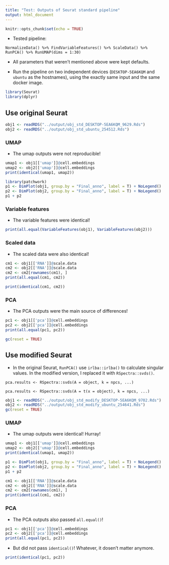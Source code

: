 ```yaml
---
title: "Test: Outputs of Seurat standard pipeline"
output: html_document
---
```


```r
knitr::opts_chunk$set(echo = TRUE)
```

-   Tested pipeline:

`NormalizeData() %>% FindVariableFeatures() %>% ScaleData() %>% RunPCA() %>% RunUMAP(dims = 1:30)`

-   All parameters that weren't mentioned above were kept defaults.

-   Run the pipeline on two independent devices (`DESKTOP-5EA6KQM` and `ubuntu` as the hostnames), using the exactly same input and the same docker image.

```r
library(Seurat)
library(dplyr)
```

## Use original Seurat

```r
obj1 <- readRDS("../output/obj_std_DESKTOP-5EA6KQM_9629.Rds")
obj2 <- readRDS("../output/obj_std_ubuntu_254512.Rds")
```

### UMAP

-   The umap outputs were not reproducible!

```r
umap1 <- obj1[['umap']]@cell.embeddings
umap2 <- obj2[['umap']]@cell.embeddings
print(identical(umap1, umap2))
```

```r
library(patchwork)
p1 <- DimPlot(obj1, group.by = "Final_anno", label = T) + NoLegend()
p2 <- DimPlot(obj2, group.by = "Final_anno", label = T) + NoLegend()
p1 + p2
```

### Variable features

-   The variable features were identical!

```r
print(all.equal(VariableFeatures(obj1), VariableFeatures(obj2)))
```

### Scaled data

-   The scaled data were also identical!

```r
cm1 <- obj1[['RNA']]@scale.data
cm2 <- obj2[['RNA']]@scale.data
cm2 <- cm2[rownames(cm1), ]
print(all.equal(cm1, cm2))
```

```r
print(identical(cm1, cm2))
```

### PCA

-   The PCA outputs were the main source of differences!

```r
pc1 <- obj1[['pca']]@cell.embeddings
pc2 <- obj2[['pca']]@cell.embeddings
print(all.equal(pc1, pc2))
```

```r
gc(reset = TRUE)
```

## Use modified Seurat

-   In the original Seurat, `RunPCA()` use `irlba::irlba()` to calculate singular values. In the modified version, I replaced it with `RSpectra::svds()`.

`pca.results <- RSpectra::svds(A = object, k = npcs, ...)`

`pca.results <- RSpectra::svds(A = t(x = object), k = npcs, ...)`

```r
obj1 <- readRDS("../output/obj_std_modify_DESKTOP-5EA6KQM_9702.Rds")
obj2 <- readRDS("../output/obj_std_modify_ubuntu_254641.Rds")
gc(reset = TRUE)
```

### UMAP

-   The umap outputs were identical! Hurray!

```r
umap1 <- obj1[['umap']]@cell.embeddings
umap2 <- obj2[['umap']]@cell.embeddings
print(identical(umap1, umap2))
```

```r
p1 <- DimPlot(obj1, group.by = "Final_anno", label = T) + NoLegend()
p2 <- DimPlot(obj2, group.by = "Final_anno", label = T) + NoLegend()
p1 + p2
```

```r
cm1 <- obj1[['RNA']]@scale.data
cm2 <- obj2[['RNA']]@scale.data
cm2 <- cm2[rownames(cm1), ]
print(identical(cm1, cm2))
```

### PCA

-   The PCA outputs also passed `all.equal()`!

```r
pc1 <- obj1[['pca']]@cell.embeddings
pc2 <- obj2[['pca']]@cell.embeddings
print(all.equal(pc1, pc2))
```

-   But did not pass `identical()`! Whatever, it dosen't matter anymore.

```r
print(identical(pc1, pc2))
```
